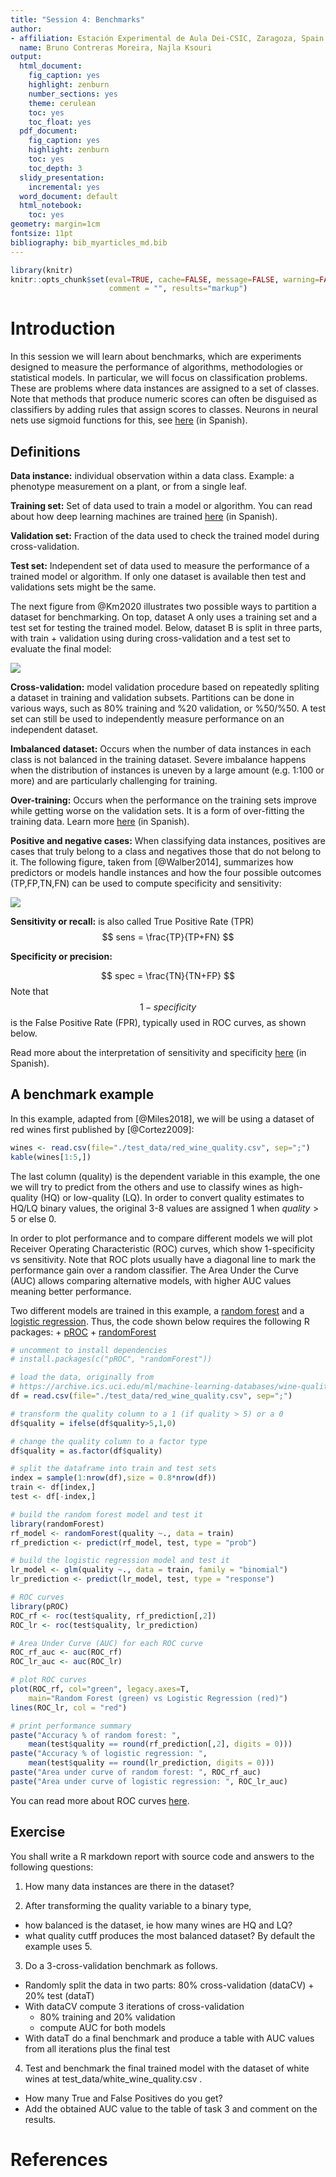 ```yaml
---
title: "Session 4: Benchmarks"
author:
- affiliation: Estación Experimental de Aula Dei-CSIC, Zaragoza, Spain 
  name: Bruno Contreras Moreira, Najla Ksouri
output:
  html_document:
    fig_caption: yes
    highlight: zenburn
    number_sections: yes
    theme: cerulean
    toc: yes
    toc_float: yes
  pdf_document:
    fig_caption: yes
    highlight: zenburn
    toc: yes
    toc_depth: 3
  slidy_presentation:
    incremental: yes
  word_document: default
  html_notebook: 
    toc: yes
geometry: margin=1cm
fontsize: 11pt
bibliography: bib_myarticles_md.bib
---
```


```r
library(knitr)
knitr::opts_chunk$set(eval=TRUE, cache=FALSE, message=FALSE, warning=FALSE, 
                      comment = "", results="markup")
```

# Introduction

In this session we will learn about benchmarks, which are experiments designed to measure the performance of algorithms, methodologies or statistical models. In particular, we will focus on classification problems. These are problems where data instances are assigned to a set of classes.  Note that methods that produce numeric scores can often be disguised as classifiers by adding rules that assign scores to classes. Neurons in neural nets use sigmoid functions for this, see [here](https://bioinfoperl.blogspot.com/2020/04/propagacion-en-una-red-neuronal.html) (in Spanish).

## Definitions

**Data instance:** individual observation within a data class. Example: a phenotype measurement on a plant, or from a single leaf.

**Training set:** Set of data used to train a model or algorithm. You can read about how deep learning machines are trained [here](https://bioinfoperl.blogspot.com/2020/05/entrenamiento-de-una-red-neuronal.html) (in Spanish).

**Validation set:** Fraction of the data used to check the trained model during cross-validation.

**Test set:** Independent set of data used to measure the performance of a trained model or algorithm. If only one dataset is available then test and validations sets might be the same.

The next figure from @Km2020 illustrates two possible ways to partition a dataset for benchmarking. On top, dataset A only uses a training set and a test set for testing the trained model. Below, dataset B is split in three parts, with train + validation using during cross-validation and a test set to evaluate the final model:

![](./pics/ML_dataset_training_validation_test_sets.png)

**Cross-validation:** model validation procedure based on repeatedly spliting a dataset in training and validation subsets. Partitions can be done in various ways, such as 80% training and %20 validation, or %50/%50. A test set can still be used to independently measure performance on an independent dataset.

**Imbalanced dataset:** Occurs when the number of data instances in each class is not balanced in the training dataset. Severe imbalance happens when the distribution of instances is uneven by a large amount (e.g. 1:100 or more) and are particularly challenging for training.

**Over-training:** Occurs when the performance on the training sets improve while getting worse on the validation sets. It is a form of over-fitting the training data. Learn more [here](https://bioinfoperl.blogspot.com/2020/05/sobreentrenamiento-de-una-red-neuronal.html) (in Spanish).

**Positive and negative cases:** When classifying data instances, positives are cases that truly belong to a class and negatives those that do not belong to it. The following figure, taken from [@Walber2014], summarizes how predictors or models handle instances and how the four possible outcomes (TP,FP,TN,FN) can be used to compute specificity and sensitivity:

![](./pics/Sensitivity_and_specificity.png)

**Sensitivity or recall:** is also called True Positive Rate (TPR) 
$$ sens = \frac{TP}{TP+FN} $$

**Specificity or precision:** 

$$ spec = \frac{TN}{TN+FP} $$
Note that $$1 - specificity $$ is the False Positive Rate (FPR), typically used in ROC curves, as shown below.

Read more about the interpretation of sensitivity and specificity [here](https://www.meneame.net/m/Art%C3%ADculos/elon-musk-resultados-divergentes-test-antigenos) (in Spanish).

## A benchmark example

In this example, adapted from [@Miles2018], we will be using a dataset of red wines first published by [@Cortez2009]:

```r
wines <- read.csv(file="./test_data/red_wine_quality.csv", sep=";")
kable(wines[1:5,])
```

The last column (quality) is the dependent variable in this example, the one we will try to predict from the others and use to classify wines as high-quality (HQ) or low-quality (LQ). In order to convert quality estimates to HQ/LQ binary values, the original 3-8 values are assigned 1 when $quality > 5$ or else 0. 

In order to plot performance and to compare different models we will plot 
Receiver Operating Characteristic (ROC) curves, which show 1-specificity vs sensitivity.
Note that ROC plots usually have a diagonal line to mark the performance gain over a random classifier. The Area Under the Curve (AUC) allows comparing alternative models, 
with higher AUC values meaning better performance.

Two different models are trained in this example, a [random forest](https://en.wikipedia.org/wiki/Random_forest) and a 
[logistic regression](https://en.wikipedia.org/wiki/Logistic_regression).
Thus, the code shown below requires the following R packages:
+ [pROC](https://cran.r-project.org/web/packages/pROC/index.html)
+ [randomForest](https://cran.r-project.org/web/packages/randomForest/index.html)


```r
# uncomment to install dependencies
# install.packages(c("pROC", "randomForest"))

# load the data, originally from
# https://archive.ics.uci.edu/ml/machine-learning-databases/wine-quality/
df = read.csv(file="./test_data/red_wine_quality.csv", sep=";")

# transform the quality column to a 1 (if quality > 5) or a 0
df$quality = ifelse(df$quality>5,1,0)

# change the quality column to a factor type
df$quality = as.factor(df$quality)

# split the dataframe into train and test sets
index = sample(1:nrow(df),size = 0.8*nrow(df))
train <- df[index,]
test <- df[-index,]

# build the random forest model and test it
library(randomForest)
rf_model <- randomForest(quality ~., data = train)
rf_prediction <- predict(rf_model, test, type = "prob")

# build the logistic regression model and test it
lr_model <- glm(quality ~., data = train, family = "binomial")
lr_prediction <- predict(lr_model, test, type = "response")

# ROC curves
library(pROC)
ROC_rf <- roc(test$quality, rf_prediction[,2])
ROC_lr <- roc(test$quality, lr_prediction)

# Area Under Curve (AUC) for each ROC curve 
ROC_rf_auc <- auc(ROC_rf)
ROC_lr_auc <- auc(ROC_lr)

# plot ROC curves
plot(ROC_rf, col="green", legacy.axes=T,
	main="Random Forest (green) vs Logistic Regression (red)")
lines(ROC_lr, col = "red")

# print performance summary
paste("Accuracy % of random forest: ", 
	mean(test$quality == round(rf_prediction[,2], digits = 0)))
paste("Accuracy % of logistic regression: ", 
	mean(test$quality == round(lr_prediction, digits = 0)))
paste("Area under curve of random forest: ", ROC_rf_auc)
paste("Area under curve of logistic regression: ", ROC_lr_auc)
```

You can read more about ROC curves [here](https://mlr.mlr-org.com/articles/tutorial/roc_analysis.html).

## Exercise

You shall write a R markdown report with source code and answers to the following questions:

1. How many data instances are there in the dataset?

2. After transforming the quality variable to a binary type, 
  + how balanced is the dataset, ie how many wines are HQ and LQ?
  + what quality cutff produces the most balanced dataset? By default the example uses 5.

3. Do a 3-cross-validation benchmark as follows.
  + Randomly split the data in two parts: 80% cross-validation (dataCV) + 20% test (dataT)
  + With dataCV compute 3 iterations of cross-validation 
    * 80% training and 20% validation
    * compute AUC for both models
  + With dataT do a final benchmark and produce a table with AUC values from all  iterations plus the final test

4. Test and benchmark the final trained model with the dataset of white wines at 
test_data/white_wine_quality.csv . 
  + How many True and False Positives do you get?
  + Add the obtained AUC value to the table of task 3 and comment on the results.

# References

